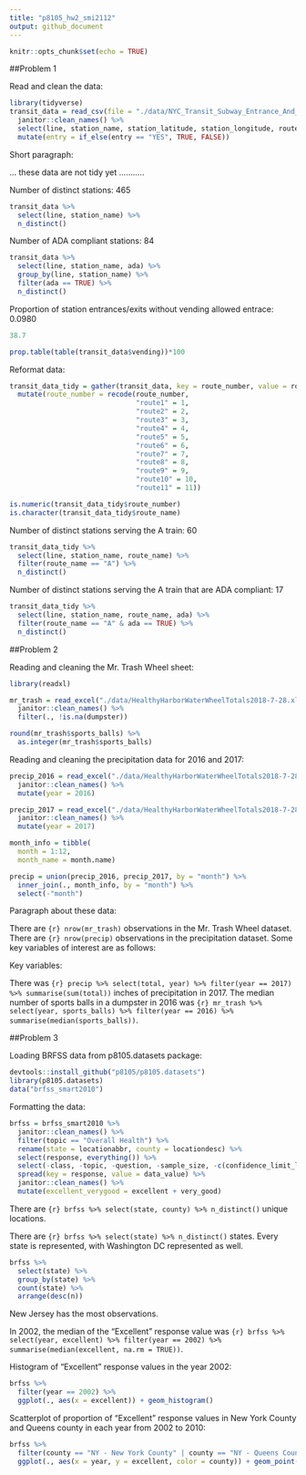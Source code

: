 ```yaml
---
title: "p8105_hw2_smi2112"
output: github_document
---
```


```r
knitr::opts_chunk$set(echo = TRUE)
```

##Problem 1

Read and clean the data:

```r
library(tidyverse)
transit_data = read_csv(file = "./data/NYC_Transit_Subway_Entrance_And_Exit_Data.csv") %>% 
  janitor::clean_names() %>%
  select(line, station_name, station_latitude, station_longitude, route1:route11, entry, vending, entrance_type, ada) %>% 
  mutate(entry = if_else(entry == "YES", TRUE, FALSE))
```

Short paragraph:

... these data are not tidy yet ...........

Number of distinct stations: 465

```r
transit_data %>% 
  select(line, station_name) %>% 
  n_distinct()
```

Number of ADA compliant stations: 84

```r
transit_data %>%
  select(line, station_name, ada) %>% 
  group_by(line, station_name) %>% 
  filter(ada == TRUE) %>% 
  n_distinct()
```

Proportion of station entrances/exits without vending allowed entrace: 0.0980

```r
38.7

prop.table(table(transit_data$vending))*100
```

Reformat data:

```r
transit_data_tidy = gather(transit_data, key = route_number, value = route_name, route1:route11) %>% 
  mutate(route_number = recode(route_number, 
                               "route1" = 1, 
                               "route2" = 2, 
                               "route3" = 3,
                               "route4" = 4, 
                               "route5" = 5, 
                               "route6" = 6, 
                               "route7" = 7, 
                               "route8" = 8, 
                               "route9" = 9, 
                               "route10" = 10, 
                               "route11" = 11)) 

is.numeric(transit_data_tidy$route_number)
is.character(transit_data_tidy$route_name)
```

Number of distinct stations serving the A train: 60

```r
transit_data_tidy %>%
  select(line, station_name, route_name) %>% 
  filter(route_name == "A") %>% 
  n_distinct()
```

Number of distinct stations serving the A train that are ADA compliant: 17

```r
transit_data_tidy %>%
  select(line, station_name, route_name, ada) %>% 
  filter(route_name == "A" & ada == TRUE) %>% 
  n_distinct()
```

##Problem 2

Reading and cleaning the Mr. Trash Wheel sheet:

```r
library(readxl)

mr_trash = read_excel("./data/HealthyHarborWaterWheelTotals2018-7-28.xlsx", "Mr. Trash Wheel", range = cell_cols("A:M")) %>%
  janitor::clean_names() %>% 
  filter(., !is.na(dumpster))

round(mr_trash$sports_balls) %>% 
  as.integer(mr_trash$sports_balls)

```


Reading and cleaning the precipitation data for 2016 and 2017:

```r
precip_2016 = read_excel("./data/HealthyHarborWaterWheelTotals2018-7-28.xlsx", "2016 Precipitation", range = cell_rows(2:14)) %>% 
  janitor::clean_names() %>% 
  mutate(year = 2016)

precip_2017 = read_excel("./data/HealthyHarborWaterWheelTotals2018-7-28.xlsx", "2017 Precipitation", range = cell_rows(2:14)) %>% 
  janitor::clean_names() %>% 
  mutate(year = 2017)

month_info = tibble(
  month = 1:12, 
  month_name = month.name)

precip = union(precip_2016, precip_2017, by = "month") %>% 
  inner_join(., month_info, by = "month") %>% 
  select(-"month")
```

Paragraph about these data:

There are `{r} nrow(mr_trash)` observations in the Mr. Trash Wheel dataset. There are `{r} nrow(precip)` observations in the precipitation dataset. 
Some key variables of interest are as follows: 

Key variables:

There was `{r} precip %>% select(total, year) %>% filter(year == 2017) %>% summarise(sum(total))` inches of precipitation in 2017. The median number of sports balls in a dumpster in 2016 was `{r} mr_trash %>% select(year, sports_balls) %>% filter(year == 2016) %>% summarise(median(sports_balls))`.

##Problem 3

Loading BRFSS data from p8105.datasets package:

```r
devtools::install_github("p8105/p8105.datasets")
library(p8105.datasets)
data("brfss_smart2010")
```

Formatting the data:

```r
brfss = brfss_smart2010 %>% 
  janitor::clean_names() %>% 
  filter(topic == "Overall Health") %>% 
  rename(state = locationabbr, county = locationdesc) %>% 
  select(response, everything()) %>% 
  select(-class, -topic, -question, -sample_size, -c(confidence_limit_low:geo_location)) %>% 
  spread(key = response, value = data_value) %>% 
  janitor::clean_names() %>% 
  mutate(excellent_verygood = excellent + very_good)
```

There are `{r} brfss %>% select(state, county) %>% n_distinct()` unique locations. 

There are `{r} brfss %>% select(state) %>% n_distinct()` states. Every state is represented, with Washington DC represented as well.

```r
brfss %>% 
  select(state) %>% 
  group_by(state) %>% 
  count(state) %>% 
  arrange(desc(n))
```

New Jersey has the most observations.

In 2002, the median of the "Excellent" response value was `{r} brfss %>% select(year, excellent) %>% filter(year == 2002) %>% summarise(median(excellent, na.rm = TRUE))`.

Histogram of "Excellent" response values in the year 2002:

```r
brfss %>% 
  filter(year == 2002) %>% 
  ggplot(., aes(x = excellent)) + geom_histogram()
```

Scatterplot of proportion of "Excellent" response values in New York County and Queens county in each year from 2002 to 2010:

```r
brfss %>% 
  filter(county == "NY - New York County" | county == "NY - Queens County") %>% 
  ggplot(., aes(x = year, y = excellent, color = county)) + geom_point()
```











